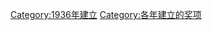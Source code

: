 {{cat topic in year| topic=建立的奖项|year=1936}}
[[Category:1936年建立|Category:1936年建立]]
[[Category:各年建立的奖项|Category:各年建立的奖项]]